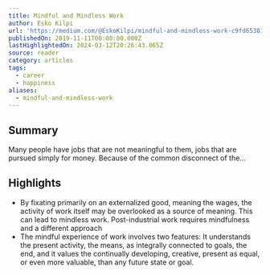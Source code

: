 ```yaml
---
title: Mindful and Mindless Work
author: Esko Kilpi
url: 'https://medium.com/@EskoKilpi/mindful-and-mindless-work-c9fd65381acc'
publishedOn: 2019-11-11T00:00:00.000Z
lastHighlightedOn: 2024-03-12T20:26:43.065Z
source: reader
category: articles
tags:
  - career
  - happiness
aliases:
  - mindful-and-mindless-work
---
```

## Summary

Many people have jobs that are not meaningful to them, jobs that are pursued simply for money. Because of the common disconnect of the…

## Highlights
- By fixating primarily on an externalized good, meaning the wages, the activity of work itself may be overlooked as a source of meaning. This can lead to mindless work. Post-industrial work requires mindfulness and a different approach
- The mindful experience of work involves two features: It understands the present activity, the means, as integrally connected to goals, the end, and it values the continually developing, creative, present as equal, or even more valuable, than any future state or goal.
